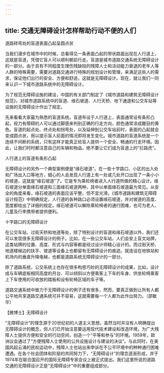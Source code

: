 ```yaml
---
---
---
```

title: 交通无障碍设计怎样帮助行动不便的人们
---




道路转弯处的盲道表面凸起呈圆点状



当我们漫步在城市中的时候，总看得见一条表面凸起的带状路面出现在人行道上，这就是盲道，凭借它盲人可以顺利朝前行走。盲道是城市道路交通系统无障碍设计的一部分。由于具有不同程度生理伤残缺陷的残障人士和活动能力衰退的老年人等人群的特殊需要，需要对道路交通进行特殊的规划设计和管理，来满足这些人的需求，保证他们出行的安全、方便和舒适，这就是无障碍设计。现在，就让我们一同来认识一下城市道路系统中的无障碍设计。

为了规范无障碍设施的建设，中国的有关部门制定了《城市道路和建筑无障碍设计规范》，对城市道路系统中的盲道、缘石坡道、人行天桥、地下通道和公交车站等设施的无障碍设计作出了规定。

先来看看大家最为熟悉的盲道系统。盲道布设于人行道上，表面通常设有条形凸起，视力有障碍的人可以通过脚感来判别正确的行走方向，颜色通常涂成醒目的黄色。盲道的起点处、终点处和拐弯处，以及延伸到公交车站前时，表面的凸起就会变成圆点状，用以提示盲人前面的情况即将发生变化。城市道路的盲道系统是一个连续不间断的系统，只有这样才能真正给盲人提供一个安全、畅通的行走环境。因此，让我们时时都注意自己的车辆和物品，绝不要让它们成为盲道上的“拦路虎”。

人行道上的盲道有条形凸起



无障碍设计的另外一个典型案例便是“缘石坡道”。在一些十字路口、小区的出入处和广场出入口等地方，细心的人会发现人行道上有一处或几处开口出现了一条小小的坡道，这就是“缘石坡道”了。它是专为乘轮椅者进入人行道所做的精心设计。缘石坡道分单面缘石坡道和三面缘石坡道两种，其中以单面缘石坡道最为常见。从安全的角度来看，缘石坡道的表面应该平整，但不宜光滑。《城市道路和建筑无障碍设计规范》中明确规定，人行道的各种路口必须设置缘石坡道，并对坡道的高度、宽度都给出了详细的规定。缘石坡道可以解除乘轮椅者的通行困难，也可为老人、儿童及行李携带者提供便利。

十字路口的无障碍设计



在公交车站、过街天桥和地道等处，除了特别设计的盲道和缘石坡道以外，我们还可以发现很多无障碍设计的例子。比如，在一些公交车站，人们会安上盲文站牌，这类站牌的位置、高度、形式与内容等都是经过设计师精心设计的。而过街天桥、地道楼梯边的扶手、坡道等设备上也都留有无障碍设计的痕迹。就连设在地铁站和机场内的垂直升降电梯，也都是道路系统无障碍设计的一部分。

除了道路系统，公交系统上也存在很多构思巧妙的无障碍设计的成果，比如，设计成与车辆底板相同高度的月台、可以倾斜以方便乘客上下车的车身、供坐轮椅乘客上下车使用的可收放的踏板和设有轮椅区域的车子等。

道路交通系统中致力于无障碍设计的例子还有很多，然而，要真正做到让所有人都公平地共享道路交通系统可并不容易，这就需要每一个人都为此作出努力。（邵敏华）





【微博士】无障碍设计

“无障碍设计”的理念源于20世纪初的人道主义思想。虽然当时并没有人明确提出无障碍设计的概念，但人们已开始注意要运用现代技术建设和改造环境，为广大残障人士提供方便和安全的行动空间，创造一个“平等和参与”的环境。1959年，欧洲议会通过了“方便残障人士使用的公共设施设计与建设的决议”。与此同时，在美国风起云涌的民权运动中，残障人士也站出来申诉在不公平环境中的种种通行困难遭遇。在各个社会团体和阶层的共同努力下，“无障碍设计”的理念逐渐形成，并于1974年在联合国召开的国际无障碍专家会议上被正式提出。我们这里所说的道路交通的无障碍设计正是“无障碍设计”中的重要组成部分。